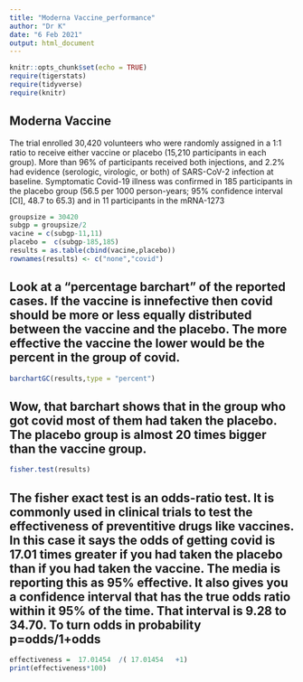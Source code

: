 ```yaml
---
title: "Moderna Vaccine_performance"
author: "Dr K"
date: "6 Feb 2021"
output: html_document
---
```


```r
knitr::opts_chunk$set(echo = TRUE)
require(tigerstats)
require(tidyverse)
require(knitr)
```

## Moderna Vaccine
  
The trial enrolled 30,420 volunteers who were randomly assigned in a 1:1 ratio to receive either vaccine or placebo (15,210 participants in each group). More than 96% of participants received both injections, and 2.2% had evidence (serologic, virologic, or both) of SARS-CoV-2 infection at baseline. Symptomatic Covid-19 illness was confirmed in 185 participants in the placebo group (56.5 per 1000 person-years; 95% confidence interval [CI], 48.7 to 65.3) and in 11 participants in the mRNA-1273

```r
groupsize = 30420
subgp = groupsize/2
vacine = c(subgp-11,11)
placebo =  c(subgp-185,185)
results = as.table(cbind(vacine,placebo))
rownames(results) <- c("none","covid")

```

## Look at a "percentage barchart" of the reported cases.  If the vaccine is innefective then covid should be more or less equally distributed between the vaccine and the placebo.  The more effective the vaccine the lower would be the percent in the group of covid.


```r
barchartGC(results,type = "percent")
```

## Wow, that barchart shows that in the group who got covid most of them had taken the placebo.  The placebo group is almost 20 times bigger than the vaccine group.


```r
fisher.test(results)
```

## The fisher exact test is an odds-ratio test. It is commonly used in clinical trials to test the effectiveness of preventitive drugs like vaccines. In this case it says the odds of getting covid is 17.01 times greater if you had taken the placebo than if you had taken the vaccine. The media is reporting this as 95% effective. It also gives you a confidence interval that has the true odds ratio within it 95% of the time. That interval is 9.28 to 34.70. To turn odds in probability p=odds/1+odds 

```r
effectiveness =  17.01454  /( 17.01454   +1)
print(effectiveness*100)
```

